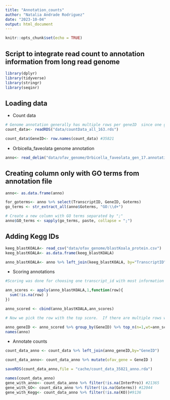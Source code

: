 ```yaml
---
title: "Annotation_counts"
author: "Natalia Andrade Rodriguez"
date: "2023-10-04"
output: html_document
---
```


```r
knitr::opts_chunk$set(echo = TRUE)
```

## Script to integrate read count to annotation information from long read genome
```r
library(dplyr)
library(tidyverse)
library(stringr)
library(seqinr)
```

## Loading data

- Count data
```r
# Genome annotation generally has multiple rows per geneID  since one geneID may be composed of multiple transcripts 
count_data<- readRDS("data/countData_all_163.rds")

count_data$GeneID<- row.names(count_data) #35821
```

- Orbicella_faveolata genome annotation
```r

anno<- read_delim("data/ofav_genome/Orbicella_faveolata_gen_17.annotations.txt") %>% dplyr::rename(Goterms = "GO Terms")
```
## Creating column only with GO terms from annotation file

```r

anno<- as.data.frame(anno)

for_goterms<- anno %>% select(TranscriptID, GeneID, Goterms)
go_terms <- str_extract_all(anno$Goterms, "GO:\\d+")

# Create a new column with GO terms separated by ";"
anno$GO_terms <- sapply(go_terms, paste, collapse = ";")
```

## Adding Kegg IDs
```r

keeg_blastKOALA<- read_csv("data/ofav_genome/blastKoala_protein.csv")
keeg_blastKOALA<- as.data.frame(keeg_blastKOALA)

anno_blastKOALA<- anno %>% left_join(keeg_blastKOALA, by="TranscriptID")
```


- Scoring annotations
```r
#Scoring was done for choosing one transcript_id with most information

ann_scores <- apply(anno_blastKOALA,1,function(row){
  sum(!is.na(row) )
})

anno_scored <- cbind(anno_blastKOALA,ann_scores)

# Now we pick the row with the top score.  If there are multiple rows with the same score just pick one at random

anno_geneID <- anno_scored %>% group_by(GeneID) %>% top_n(n=1,wt=ann_scores) %>% sample_n(1)
names(anno)

```

- Annotate counts
```r
count_data_anno <- count_data %>% left_join(anno_geneID,by="GeneID")

count_data_anno<- count_data_anno %>% mutate(ofav_gene = GeneID )
```




```r
saveRDS(count_data_anno,file = "cache/count_data_35821_anno.rda")
```


```r

names(count_data_anno)
gene_with_anno<- count_data_anno %>% filter(!is.na(InterPro)) #21365
gene_with_GO<- count_data_anno %>% filter(!is.na(Goterms)) #12044
gene_with_Kegg<- count_data_anno %>% filter(!is.na(KO))#9136

```

